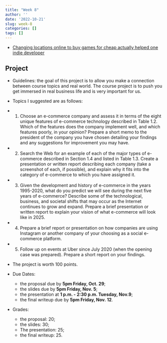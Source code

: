 ```yaml
---
title: "Week 8"
author: ''
date: '2022-10-21'
slug: week-8
categories: []
tags: []
---
```


- [Changing locations online to buy games for cheap actually helped one indie developer](https://www.npr.org/2022/10/20/1130318822/changing-locations-online-to-buy-games-for-cheap-actually-helped-one-indie-devel)

<!-- - [How to Ruin a Local Economy: the Tourist Price](https://www.journeywonders.com/the-tourist-price/) -->

## Project

- Guidelines: the goal of this project is to allow you make a connection
between course topics and real world. The course project is to push you get immersed in real business life and is very important for us.

- Topics I suggested are as follows:

- 1. Choose an e-commerce company and assess it in terms of the eight unique features
of e-commerce technology described in Table 1.2. Which of the features does the
company implement well, and which features poorly, in your opinion? Prepare a
short memo to the president of the company you have chosen detailing your
findings and any suggestions for improvement you may have.

- 2. Search the Web for an example of each of the major types of e-commerce described in Section 1.4 and listed in Table 1.3. Create a presentation or written report
describing each company (take a screenshot of each, if possible), and explain why it fits into the category of e-commerce to which you have assigned it.

- 3. Given the development and history of e-commerce in the years 1995-2020, what do
you predict we will see during the next five years of e-commerce? Describe some of
the technological, business, and societal shifts that may occur as the Internet
continues to grow and expand. Prepare a brief presentation or written report to
explain your vision of what e-commerce will look like in 2025.

- 4. Prepare a brief report or presentation on how companies are using Instagram or another company of your choosing as a social e-commerce platform. 

- 5. Follow up on events at Uber since July 2020 (when the opening case was prepared). Prepare a short report on your findings.


- The project is worth $100$ points.
- Due Dates: 
   - the proposal due by **5pm Friday, Oct. 29**;
   - the slides due by **5pm Friday, Nov. 5**;
   - the presentation at **1 p.m. - 2:30 p.m. Tuesday, Nov.9**;
   - the final writeup due by **5pm Friday, Nov. 12**.
- Grades: 
   - the proposal: $20$;
   - the slides: $30$;
   - The presentation: $25$;
   - the final writeup: $25$.
 